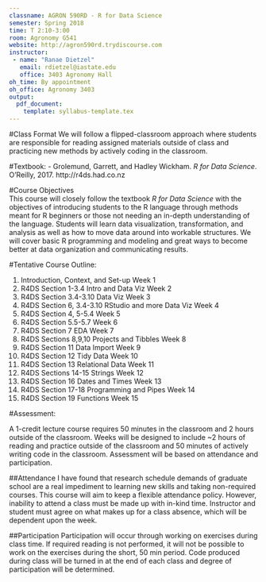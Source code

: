```yaml
---
classname: AGRON 590RD - R for Data Science  
semester: Spring 2018
time: T 2:10-3:00
room: Agronomy G541
website: http://agron590rd.trydiscourse.com 
instructor:
 - name: "Ranae Dietzel"
   email: rdietzel@iastate.edu
   office: 3403 Agronomy Hall
oh_time: By appointment
oh_office: Agronomy 3403
output:
  pdf_document:
    template: syllabus-template.tex
---
```

#Class Format
We will follow a flipped-classroom approach where students are responsible for reading assigned materials outside of class and practicing new methods by actively coding in the classroom. 


#Textbook:
- Grolemund, Garrett, and Hadley Wickham. *R for Data Science*. O'Reilly, 2017. http://r4ds.had.co.nz


#Course Objectives  
This course will closely follow the textbook *R for Data Science* with the objectives of introducing students to the R language through methods meant for R beginners or those not needing an in-depth understanding of the language. Students will learn data visualization, transformation, and analysis as well as how to move data around into workable structures. We will cover basic R programming and modeling and great ways to become better at data organization and communicating results. 


#Tentative Course Outline:

1. Introduction, Context, and Set-up \dotfill Week 1
1. R4DS Section 1-3.4 Intro and Data Viz \dotfill Week 2
1. R4DS Section 3.4-3.10 Data Viz \dotfill Week 3
1. R4DS Section 6, 3.4-3.10 RStudio and more Data Viz  \dotfill Week 4
1. R4DS Section 4, 5-5.4  \dotfill Week 5
1. R4DS Section 5.5-5.7  \dotfill Week 6
1. R4DS Section 7 EDA   \dotfill Week 7
1. R4DS Sections 8,9,10 Projects and Tibbles \dotfill Week 8
1. R4DS Section 11 Data Import  \dotfill Week 9
1. R4DS Section 12 Tidy Data \dotfill Week 10
1. R4DS Section 13 Relational Data \dotfill Week 11
1. R4DS Sections 14-15 Strings \dotfill Week 12
1. R4DS Section 16 Dates and Times \dotfill Week 13
1. R4DS Section 17-18 Programming and Pipes \dotfill Week 14
1. R4DS Section 19 Functions \dotfill Week 15

#Assessment: 

A 1-credit lecture course requires 50 minutes in the classroom and 2 hours outside of the classroom. Weeks will be designed to include ~2 hours of reading and practice outside of the classroom and 50 minutes of actively writing code in the classroom. Assessment will be based on attendance and participation. 

##Attendance 
I have found that research schedule demands of graduate school are a real impediment to learning new skills and taking non-required courses. This course will aim to keep a flexible attendance policy. However, inability to attend a class must be made up with in-kind time. Instructor and student must agree on what makes up for a class absence, which will be dependent upon the week.   

##Participation 
Participation will occur through working on exercises during class time. If required reading is not performed, it will not be possible to work on the exercises during the short, 50 min period. Code produced during class will be turned in at the end of each class and degree of participation will be determined.  
